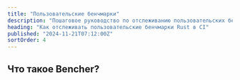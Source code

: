 ```yaml
---
title: "Пользовательские бенчмарки"
description: "Пошаговое руководство по отслеживанию пользовательских бенчмарков Rust в CI"
heading: "Как отслеживать пользовательские бенчмарки Rust в CI"
published: "2024-11-21T07:12:00Z"
sortOrder: 4
---
```



<Intro
  text="как создать пользовательский бенчмаркинговый хранилище в Rust"
  url="/ru/learn/benchmarking/rust/custom-harness/"
  name="пользовательский"
/>

## Что такое Bencher?

<BencherIntro />

<Steps
  adapter="json"
  url="/ru/docs/explanation/adapters/#-json"
/>

<JsonInner>
  <CargoBench />
</JsonInner>

<CallToAction lang={Language.ru} />